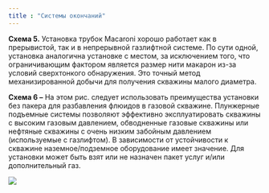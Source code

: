 ```yaml
---
title : "Системы окончаний"
---
```


**Схема 5.** Установка трубок Macaroni хорошо работает как в прерывистой, так и в непрерывной газлифтной системе. По сути одной, установка аналогична установке с местом, за исключением того, что ограничивающим фактором является размер нити макарон из-за условий сверхтонкого обнаружения. Это точный метод механизированной добычи для получения скважины малого диаметра.

**Схема 6 –** На этом рис. следует использовать преимущества установки без пакера для разбавления флюидов в газовой скважине. Плунжерные подъемные системы позволяют эффективно эксплуатировать скважины с высоким газовым давлением, обводненные газовые скважины или нефтяные скважины с очень низким забойным давлением (используемые с газлифтом). В зависимости от устойчивости к скважине наземное/подземное оборудование имеет значение. Для установки может быть взят или не назначен пакет услуг и/или дополнительный газ.

<img src="./model-premium-lite-hm-bridge-plug-tubing-set-3.png" />